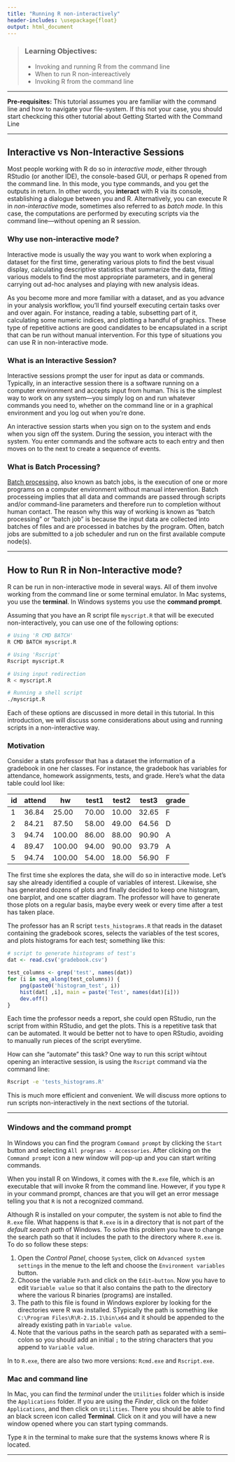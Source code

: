 ```yaml
---
title: "Running R non-interactively"
header-includes: \usepackage{float}
output: html_document
---
```


> ### Learning Objectives:
> - Invoking and running R from the command line
> - When to run R non-intereactively
> - Invoking R from the command line

------

__Pre-requisites:__ This tutorial assumes you are familiar with 
the command line and how to navigate your file-system. If this not your
case, you should start checkcing this other tutorial about 
Getting Started with the Command Line

------

## Interactive vs Non-Interactive Sessions

Most people working with R do so in _interactive mode_, either through RStudio
(or another IDE), the console-based GUI, or perhaps R opened from the command 
line. In this mode, you type commands, and you get the outputs in return. 
In other words, you __interact__ with R via its console, establishing a 
dialogue between you and R.
Alternatively, you can execute R in _non-interactive_ mode, sometimes also
referred to as _batch mode_. In this case, the computations are performed
by executing scripts via the command line---without opening an R session.


### Why use non-interactive mode?

Interactive mode is usually the way you want to work when exploring a dataset
for the first time, generating various plots to find the best visual display,
calculating descriptive statistics that summarize the data, fitting various 
models to find the most appropriate parameters, and in general carrying out
ad-hoc analyses and playing with new analysis ideas.

As you become more and more familiar with a dataset, and as you advance 
in your analysis workflow, you'll find yourself executing certain tasks 
over and over again. For instance, reading a table, subsetting part of it,
calculating some numeric indices, and plotting a handful of graphics. 
These type of repetitive actions are good candidates to be encapsulated
in a script that can be run without manual intervention. For this type
of situations you can use R in non-interactive mode.


### What is an Interactive Session?

Interactive sessions prompt the user for input as data or commands. 
Typically, in an interactive session there is a software running on a 
computer environment and accepts input from human. This is the simplest 
way to work on any system---you simply log on and run whatever commands 
you need to, whether on the command line or in a graphical environment 
and you log out when you're done.

An interactive session starts when you sign on to the system and ends 
when you sign off the system. During the session, you interact with the system. 
You enter commands and the software acts to each entry and then moves on to 
the next to create a sequence of events.


### What is Batch Processing?

[Batch processing](https://en.wikipedia.org/wiki/Batch_processing), 
also known as batch jobs, is the execution of one or more programs 
on a computer environment without manual intervention.
Batch processeing implies that all data and commands are passed through 
scripts and/or command-line parameters and therefore run to completion 
without human contact.
The reason why this way of working is known as "batch processing" or 
"batch job" is because the input data are collected into batches of files 
and are processed in batches by the program. Often, batch jobs are 
submitted to a job scheduler and run on the first available compute node(s).

-------

## How to Run R in Non-Interactive mode? 

R can be run in non-interactive mode in several ways. All of them involve
working from the command line or some terminal emulator. In Mac systems,
you use the __terminal__. In Windows systems you use the __command prompt__.

Assuming that you have an R script file `myscript.R` that will 
be executed non-interactively, you can use one of the following options:

```bash
# Using 'R CMD BATCH' 
R CMD BATCH myscript.R

# Using 'Rscript'
Rscript myscript.R

# Using input redirection
R < myscript.R

# Running a shell script
./myscript.R
```

Each of these options are discussed in more detail in this tutorial.
In this introduction, we will discuss some considerations about using
and running scripts in a non-interactive way.


### Motivation

Consider a stats professor that has a dataset the information of a 
gradebook in one her classes. For instance, the 
gradebook has variables for attendance, homework assignments, tests,
and grade. Here's what the data table could lool like:

| id | attend |	hw     | test1 | test2 | test3 | grade |
|----|--------|------- |-------|-------|-------| ----- |
|1	 | 36.84  | 25.00  | 70.00 | 10.00 | 32.65 | F     |
|2	 | 84.21  | 87.50  | 58.00 | 49.00 | 64.56 | D     |
|3	 | 94.74  | 100.00 | 86.00 | 88.00 | 90.90 | A     |
|4	 | 89.47  | 100.00 | 94.00 | 90.00 | 93.79 | A     |
|5	 | 94.74  | 100.00 | 54.00 | 18.00 | 56.90 | F     |

The first time she explores the data, she will do so in interactive mode.
Let's say she already identified a couple of variables of interest.
Likewise, she has generated dozens of plots and finally decided to keep 
one histogram, one barplot, and one scatter diagram. The professor will have 
to generate those plots on a regular basis, maybe every week or every
time after a test has taken place.

The professor has an R script `tests_histograms.R` that reads in the dataset
containing the gradebook scores, selects the variables of the test scores,
and plots histograms for each test; something like this:
```r
# script to generate histograms of test's
dat <- read.csv('gradebook.csv')

test_columns <- grep('test', names(dat))
for (i in seq_along(test_columns)) {
	png(paste0('histogram_test', i))
	hist(dat[ ,i], main = paste('Test', names(dat)[i]))
	dev.off()
}
```

Each time the professor needs a report, she could open RStudio, run the script
from within RStudio, and get the plots. This is a repetitive task that can be
automated. It would be better not to have to open RStudio, avoiding to manually
run pieces of the script everytime.

How can she "automate" this task? One way to run this script wihtout opening an interactive session, is using the
`Rscript` command via the command line: 
```bash
Rscript -e 'tests_histograms.R'
```

This is much more efficient and convenient. We will discuss more options to
run scripts non-interactively in the next sections of the tutorial.


----------------

### Windows and the command prompt

In Windows you can find the program `Command prompt` by clicking the `Start`
button and selecting `All programs - Accessories`. After clicking on 
the `Command prompt` icon a new window will pop-up and you can start
writing commands. 

When you install R on Windows, it comes with the `R.exe` file, which is
an executable that will invoke R from the command line. However, if you
type `R` in your command prompt, chances are that you will get an error 
message telling you that `R` is not a recognized command.

Although R is installed on your computer, the system is not able to find 
the `R.exe` file. What happens is that `R.exe` is in a directory that is
not part of the _default search path_ of Windows. To solve this problem
you have to change the search path so that it includes the path to the
directory where `R.exe` is. To do so follow these steps:

1. Open the _Control Panel_, choose `System`, click on `Advanced system
settings` in the menue to the left and choose the `Environment variables`
button.
2. Choose the variable `Path` and click on the `Edit–button`. Now you have
to edit `Variable value` so that it also contains the path to the directory
where the various R binaries (programs) are installed.
3. The path to this file is found in Windows explorer by looking for the
directories were R was installed. STypically the path is something like
`C:\Program Files\R\R-2.15.1\bin\x64`
and it should be appended to the already existing path in `Variable
value`.
4. Note that the various paths in the search path as separated with a
semi–colon so you should add an initial `;` to the string characters that
you append to `Variable value`.

In to `R.exe`, there are also two more versions: `Rcmd.exe` and `Rscript.exe`.


### Mac and command line

In Mac, you can find the _terminal_ under the `Utilities` folder which is
inside the `Applications` folder. If you are using the _Finder_, click 
on the folder `Applications`, and then click on `Utilities`. There you should
be able to find an black screen icon called __Terminal__. Click on it
and you will have a new window opened where you can start typing commands.

Type `R` in the terminal to make sure that the systems knows where R
is located.


-----------------------------------------------------------

